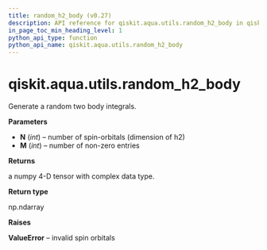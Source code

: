 ```yaml
---
title: random_h2_body (v0.27)
description: API reference for qiskit.aqua.utils.random_h2_body in qiskit v0.27
in_page_toc_min_heading_level: 1
python_api_type: function
python_api_name: qiskit.aqua.utils.random_h2_body
---
```


<span id="qiskit-aqua-utils-random-h2-body" />

# qiskit.aqua.utils.random\_h2\_body

<Function id="qiskit.aqua.utils.random_h2_body" isDedicatedPage={true} github="https://github.com/qiskit-community/qiskit-aqua/tree/stable/0.9/qiskit/aqua/utils/random_matrix_generator.py" signature="random_h2_body(N, M)">
  Generate a random two body integrals.

  **Parameters**

  *   **N** (*int*) – number of spin-orbitals (dimension of h2)
  *   **M** (*int*) – number of non-zero entries

  **Returns**

  a numpy 4-D tensor with complex data type.

  **Return type**

  np.ndarray

  **Raises**

  **ValueError** – invalid spin orbitals
</Function>

